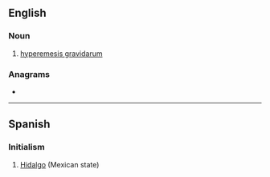 {{also|hg|Hg}}
==English==

===Noun===
{{en-noun|?}}

# [[hyperemesis gravidarum]]

===Anagrams===
* {{anagrams|en|GH|gh}}

----

==Spanish==

===Initialism===
{{head|es|initialism}}

# [[Hidalgo]] (Mexican state)